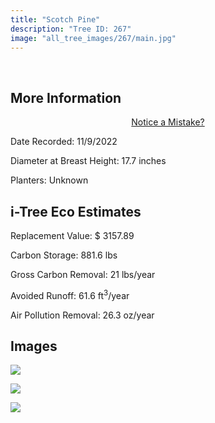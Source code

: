 ```yaml
---
title: "Scotch Pine"
description: "Tree ID: 267"
image: "all_tree_images/267/main.jpg"
---
```


<br>

## **More Information**
::: column-margin
<center><a class="button" href="https://forms.gle/W6f5nwYxrM33hF4f7">Notice a Mistake?</a></center>
:::


Date Recorded:  11/9/2022

Diameter at Breast Height:  17.7  inches

Planters:  Unknown

## **i-Tree Eco Estimates**


 Replacement Value: $ 3157.89

 Carbon Storage:  881.6  lbs

 Gross Carbon Removal:  21  lbs/year

 Avoided Runoff:  61.6  ft<sup>3</sup>/year

 Air Pollution Removal:  26.3  oz/year

## **Images**


 ![](all_tree_images/267/IMG_7328.jpg)

 ![](all_tree_images/267/IMG_7329.jpg)

 ![](all_tree_images/267/main.jpg)

